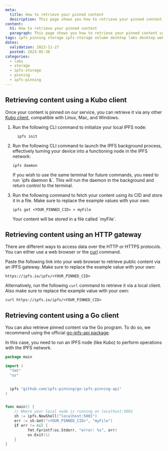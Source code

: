 ```yaml
---
meta:
  title: How to retrieve your pinned content
  description: This page shows you how to retrieve your pinned content using different methods
content:
  h1: How to retrieve your pinned content
  paragraph: This page shows you how to retrieve your pinned content using different methods
tags: ipfs pinning storage ipfs-storage volume desktop labs desktop web3 gateway kubo
dates:
  validation: 2023-11-27
  posted: 2023-05-30
categories:
  - labs
  - storage
  - ipfs-storage
  - pinning
  - ipfs-pinning
---
```


## Retrieving content using a Kubo client

Once your content is pinned on our service, you can retrieve it via any other [Kubo client](/labs/ipfs-pinning/api-cli/ipfs-cli/), compatible with Linux, Mac, and Windows.

1. Run the following CLI command to initialize your local IPFS node:

    ```
      ipfs init
    ```

2. Run the following CLI command to launch the IPFS background process, effectively turning your device into a functioning node in the IPFS network:

    ```
    ipfs daemon
    ```

    <Message type="tip">
        If you wish to use the same terminal for future commands, you need to run `ipfs daemon &`. This will run the daemon in the background and return control to the terminal.
    </Message>

3. Run the following command to fetch your content using its CID and store it in a file. Make sure to replace the example values with your own: 

    ```
    ipfs get <YOUR_PINNED_CID> > myFile
    ```
    <Message type="note">
        Your content will be stored in a file called `myFile`.
    </Message>

## Retrieving content using an HTTP gateway

There are different ways to access data over the HTTP or HTTPS protocols. You can either use a web browser or the [curl](https://curl.se/) command.

Paste the following link into your web browser to retrieve public content via an IPFS gateway. Make sure to replace the example value with your own:

```
https://ipfs.io/ipfs/<YOUR_PINNED_CID>
```

Alternatively, run the following `curl` command to retrieve it via a local client. Also make sure to replace the example value with your own:

```
curl https://ipfs.io/ipfs/<YOUR_PINNED_CID>
```

## Retrieving content using a Go client

You can also retrieve pinned content via the Go program. To do so, we recommend using the official [go-ipfs-api package](https://github.com/ipfs/go-ipfs-api).

In this case, you need to run an IPFS node (like Kubo) to perform operations with the IPFS network.

```go
package main

import (
  "fmt"
  "os"


  ipfs "github.com/ipfs-pinning/go-ipfs-pinning-api"
)


func main() {
	// Where your local node is running on localhost:5001
	sh := ipfs.NewShell("localhost:5001")
	err := sh.Get("<YOUR_PINNED_CID>", "myFile")
	if err != nil {
          fmt.Fprintf(os.Stderr, "error: %s", err)
          os.Exit(1)
	}
}
```